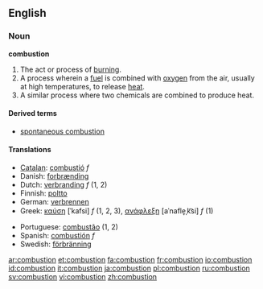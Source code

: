 ==English==

===Noun===
'''combustion'''

#The act or process of [[burn]]ing.
#A process wherein a [[fuel]] is combined with [[oxygen]] from the air, usually at high temperatures, to release [[heat]].
#A similar process where two chemicals are combined to produce heat.

====Derived terms====
*[[spontaneous combustion]]

====Translations====
{{rfc-trans}}

{{top}}
*[[Catalan]]: [[combustió]] ''f''
*Danish: [[forbrænding]]
*Dutch: [[verbranding]] ''f'' (1, 2)
*Finnish: [[poltto]]
*German: [[verbrennen]]
*Greek: [[καύση]] [ˈkafsi] ''f'' (1, 2, 3), [[ανάφλεξη]] [aˈnafle̞ˌk͡si] ''f'' (1)
{{mid}}
*Portuguese: [[combustão]] {{m}} (1, 2)
*Spanish: [[combustión]] ''f''
*Swedish: [[förbränning]]
{{bottom}}

[[ar:combustion]]
[[et:combustion]]
[[fa:combustion]]
[[fr:combustion]]
[[io:combustion]]
[[id:combustion]]
[[it:combustion]]
[[ja:combustion]]
[[pl:combustion]]
[[ru:combustion]]
[[sv:combustion]]
[[vi:combustion]]
[[zh:combustion]]